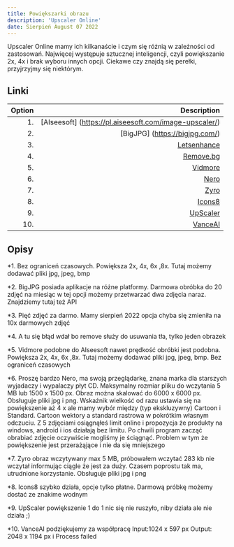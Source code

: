 ```yaml
---
title: Powiększarki obrazu
description: 'Upscaler Online'
date: Sierpień August 07 2022
---
```


Upscaler Online mamy ich kilkanaście i czym się różnią w zależności od zastosowań. Najwięcej występuje sztucznej inteligencji, czyli powiększanie 2x, 4x i brak wyboru innych opcji. Ciekawe czy znajdą się perełki, przyjrzyjmy się niektórym.

## Linki

| Option |                                                            Description |
| -----: | ---------------------------------------------------------------------: |
|     1. |                 [AIseesoft] (https://pl.aiseesoft.com/image-upscaler/) |
|     2. |                                         [BigJPG] (https://bigjpg.com/) |
|     3. |                                 [Letsenhance](https://letsenhance.io/) |
|     4. |                                    [Remove.bg](https://www.remove.bg/) |
|     5. |                     [Vidmore](https://www.vidmore.com/image-upscaler/) |
|     6. |            [Nero](https://ai.nero.com/image-upscaler?check_login=true) |
|     7. | [Zyro](https://zyro.com/pl/narzedzia/program-do-poprawy-jakosci-zdjec) |
|     8. |                                  [Icons8](https://icons8.com/upscaler) |
|     9. |                                 [UpScaler](https://imageupscaler.com/) |
|    10. |                                 [VanceAI](https://image-upscaler.com/) |

## Opisy

\*1. Bez ograniceń czasowych. Powiększa 2x, 4x, 6x ,8x. Tutaj możemy dodawać pliki jpg, jpeg, bmp

\*2. BigJPG posiada aplikacje na różne platformy. Darmowa obróbka do 20 zdjęć na miesiąc w tej opcji możemy przetwarzać dwa zdjęcia naraz. Znajdziemy tutaj też API

\*3. Pięć zdjęć za darmo. Mamy sierpień 2022 opcja chyba się zmieniła na 10x darmowych zdjęć

\*4. A tu się błąd wdał bo remove służy do usuwania tła, tylko jeden obrazek

\*5. Vidmore podobne do AIseesoft nawet prędkość obróbki jest podobna. Powiększa 2x, 4x, 6x ,8x. Tutaj możemy dodawać pliki jpg, jpeg, bmp. Bez ograniceń czasowych

\*6. Proszę bardzo Nero, ma swoją przeglądarkę, znana marka dla starszych wyjadaczy i wypalaczy płyt CD. Maksymalny rozmiar pliku do wczytania 5 MB lub 1500 x 1500 px. Obraz można skalować do 6000 x 6000 px. Obsługuje pliki jpg i png. Wskaźnik wielkość od razu ustawia się na powiększenie aż 4 x ale mamy wybór między (typ ekskluzywny) Cartoon i Standard. Cartoon wektory a standard rastrowa w pokrótkim własnym odczuciu. Z 5 zdjęciami osiągnąłeś limit online i propozycja że produkty na windows, android i ios działają bez limitu. Po chwili program zacząć obrabiać zdjęcie oczywiście mogliśmy je ściągnąć. Problem w tym że powiększenie jest przerażąjące i nie da się mniejszego

\*7. Zyro obraz wczytywany max 5 MB, próbowałem wczytać 283 kb nie wczytał informując ciągle że jest za duży. Czasem poprostu tak ma, utrudnione korzystanie. Obsługuje pliki jpg i png

\*8. Icons8 szybko działa, opcje tylko płatne. Darmową próbkę możemy dostać ze znakime wodnym

\*9. UpScaler powiększenie 1 do 1 nic się nie ruszyło, niby działa ale nie działa ;)

\*10. VanceAI podziękujemy za współpracę Input:1024 x 597 px Output: 2048 x 1194 px i Process failed
